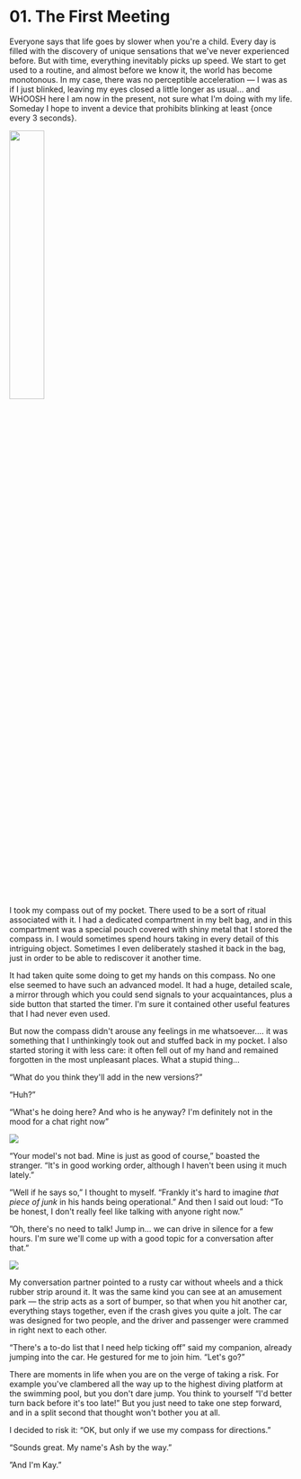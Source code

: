 

# 01. The First Meeting

Everyone says that life goes by slower when you're a child. Every day is filled with the discovery
of unique sensations that we've never experienced before. But with time, everything inevitably picks
up speed. We start to get used to a routine, and almost before we know it, the world has become
monotonous. In my case, there was no perceptible acceleration — I was as if I just blinked, leaving
my eyes closed a little longer as usual... and WHOOSH here I am now in the present, not sure what
I'm doing with my life. Someday I hope to invent a device that prohibits blinking at least
{<TV video="-01-XBHXFq8">once every 3 seconds</TV>}.

<Image src={picOne} float="right" width="35%" />

I took my compass out of my pocket. There used to be a sort of ritual associated with it. I had a
dedicated compartment in my belt bag, and in this compartment was a special pouch covered with shiny
metal that I stored the compass in. I would sometimes spend hours taking in every detail of this
intriguing object. Sometimes I even deliberately stashed it back in the bag, just in order to be
able to rediscover it another time.

It had taken quite some doing to get my hands on this compass. No one else seemed to have such an
advanced model. It had a huge, detailed scale, a mirror through which you could send signals to your
acquaintances, plus a side button that started the timer. I'm sure it contained other useful
features that I had never even used. <Gem oct={3} />

But now the compass didn't arouse any feelings in me whatsoever…. it was something that I
unthinkingly took out and stuffed back in my pocket. I also started storing it with less care: it
often fell out of my hand and remained forgotten in the most unpleasant places. What a stupid thing…

“What do you think they'll add in the new versions?”

“Huh?”

“What's he doing here? And who is he anyway? I'm definitely not in the mood for a chat right now”

<Image src={picTwo} />

“Your model's not bad. Mine is just as good of course,” boasted the stranger. “It's in good working
order, although I haven't been using it much lately.”

”Well if he says so,” I thought to myself. “Frankly it's hard to imagine _that piece of junk_ in his
hands being operational.” And then I said out loud: “To be honest, I don't really feel like talking
with anyone right now.”

”Oh, there's no need to talk! Jump in… we can drive in silence for a few hours. I'm sure we'll come
up with a good topic for a conversation after that.”

<Image src={picThree} />

My conversation partner pointed to a rusty car without wheels and a thick rubber strip around it. It
was the same kind you can see at an amusement park — the strip acts as a sort of bumper, so that
when you hit another car, everything stays together, even if the crash gives you quite a jolt. The
car was designed for two people, and the driver and passenger were crammed in right next to each
other.

“There's a to-do list that I need help ticking off” said my companion, already jumping into the car.
He gestured for me to join him. <Gem oct={0} /> “Let's go?”

There are moments in life when you are on the verge of taking a risk. For example you've clambered
all the way up to the highest diving platform at the swimming pool, but you don't dare jump. You
think to yourself “I'd better turn back before it's too late!” But you just need to take one step
forward, and in a split second that thought won't bother you at all.

I decided to risk it: “OK, but only if we use my compass for directions.”

“Sounds great. My name's Ash by the way.”

”And I'm Kay.”
